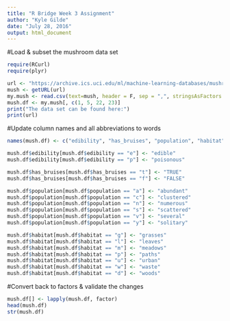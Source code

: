 ---
title: "R Bridge Week 3 Assignment"
author: "Kyle Gilde"
date: "July 28, 2016"
output: html_document
---

#Load & subset the mushroom data set
```{r Mushroom Madness, echo = F}
require(RCurl)
require(plyr)

url <- "https://archive.ics.uci.edu/ml/machine-learning-databases/mushroom/agaricus-lepiota.data"
mush <- getURL(url)
my.mush <- read.csv(text=mush, header = F, sep = ",", stringsAsFactors = F)
mush.df <- my.mush[, c(1, 5, 22, 23)]
print("The data set can be found here:")
print(url)
```

#Update column names and all abbreviations to words
```{r}
names(mush.df) <- c("edibility", "has_bruises", "population", "habitat")

mush.df$edibility[mush.df$edibility == "e"] <- "edible"
mush.df$edibility[mush.df$edibility == "p"] <- "poisonous"

mush.df$has_bruises[mush.df$has_bruises == "t"] <- "TRUE"
mush.df$has_bruises[mush.df$has_bruises == "f"] <- "FALSE"

mush.df$population[mush.df$population == "a"] <- "abundant"
mush.df$population[mush.df$population == "c"] <- "clustered"
mush.df$population[mush.df$population == "n"] <- "numerous"
mush.df$population[mush.df$population == "s"] <- "scattered"
mush.df$population[mush.df$population == "v"] <- "several"
mush.df$population[mush.df$population == "y"] <- "solitary"

mush.df$habitat[mush.df$habitat == "g"] <- "grasses"
mush.df$habitat[mush.df$habitat == "l"] <- "leaves"
mush.df$habitat[mush.df$habitat == "m"] <- "meadows"
mush.df$habitat[mush.df$habitat == "p"] <- "paths"
mush.df$habitat[mush.df$habitat == "u"] <- "urban"
mush.df$habitat[mush.df$habitat == "w"] <- "waste"
mush.df$habitat[mush.df$habitat == "d"] <- "woods"

```


#Convert back to factors & validate the changes
```{r, echo = F}
mush.df[] <- lapply(mush.df, factor)
head(mush.df)
str(mush.df)
```